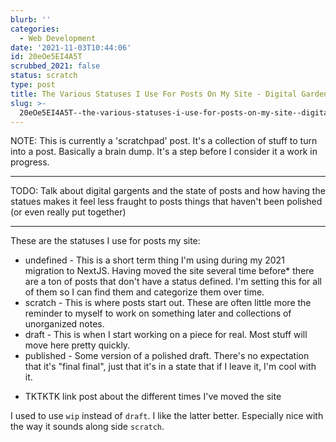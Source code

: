 ```yaml
---
blurb: ''
categories:
  - Web Development
date: '2021-11-03T10:44:06'
id: 20eOe5EI4A5T
scrubbed_2021: false
status: scratch
type: post
title: The Various Statuses I Use For Posts On My Site - Digital Garden Style
slug: >-
  20eOe5EI4A5T--the-various-statuses-i-use-for-posts-on-my-site--digital-garden-style
---
```


NOTE: This is currently a 'scratchpad' post. It's a collection of stuff to turn into a post. Basically a brain dump. It's a step before I consider it a work in progress. 

---

TODO: Talk about digital gargents and the state of posts and how having the statues makes it feel less fraught to posts things that haven't been polished (or even really put together)

---


These are the statuses I use for posts my site:

- undefined - This is a short term thing I'm using during my 2021 migration to NextJS. Having moved the site several time before* there are a ton of posts that don't have a status defined. I'm setting this for all of them so I can find them and categorize them over time. 
- scratch - This is where posts start out. These are often little more the reminder to myself to work on something later and collections of unorganized notes.
- draft - This is when I start working on a piece for real. Most stuff will move here pretty quickly. 
- published - Some version of a polished draft. There's no expectation that it's "final final", just that it's in a state that if I leave it, I'm cool with it. 


* TKTKTK link post about the different times I've moved the site

I used to use `wip` instead of `draft`. I like the latter better. Especially nice with the way it sounds along side `scratch`.
